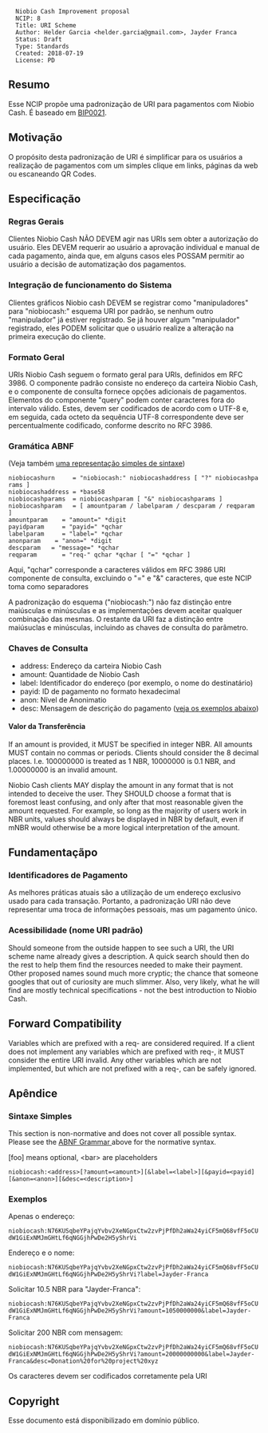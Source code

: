 <pre>
  Niobio Cash Improvement proposal
  NCIP: 8
  Title: URI Scheme
  Author: Helder Garcia <helder.garcia@gmail.com>, Jayder Franca
  Status: Draft
  Type: Standards
  Created: 2018-07-19
  License: PD
</pre>

==Resumo==

Esse NCIP propõe uma padronização de URI para pagamentos com Niobio Cash. É baseado em [https://github.com/bitcoin/bips/blob/master/bip-0021.mediawiki BIP0021].

==Motivação==

O propósito desta padronização de URI é simplificar para os usuários a realização de pagamentos com um simples clique em links, páginas da web ou escaneando QR Codes.

==Especificação==

=== Regras Gerais ===

Clientes Niobio Cash NÃO DEVEM agir nas URIs sem obter a autorização do usuário.
Eles DEVEM requerir ao usuário a aprovação individual e manual de cada pagamento, ainda que, em alguns casos eles POSSAM permitir ao usuário a decisão de automatização dos pagamentos.

=== Integração de funcionamento do Sistema ===

Clientes gráficos Niobio cash DEVEM se registrar como "manipuladores" para "niobiocash:" esquema URI por padrão, se nenhum outro "manipulador" já estiver registrado. Se já houver algum "manipulador" registrado, eles PODEM solicitar que o usuário realize a alteração na primeira execução do cliente.

=== Formato Geral ===

URIs Niobio Cash seguem o formato geral para URIs, definidos em RFC 3986. O componente padrão consiste no endereço da carteira Niobio Cash, e o componente de consulta fornece opções adicionais de pagamentos.
Elementos do componente "query" podem conter caracteres fora do intervalo válido. Estes, devem ser codificados de acordo com o UTF-8 e, em seguida, cada octeto da sequência UTF-8 correspondente deve ser percentualmente codificado, conforme descrito no RFC 3986.

=== Gramática ABNF ===

(Veja também [[#Sintaxe_Simples|uma representação simples de sintaxe]])

 niobiocashurn     = "niobiocash:" niobiocashaddress [ "?" niobiocashparams ]
 niobiocashaddress = *base58
 niobiocashparams  = niobiocashparam [ "&" niobiocashparams ]
 niobiocashparam   = [ amountparam / labelparam / descparam / reqparam ]
 amountparam    = "amount=" *digit
 payidparam     = "payid=" *qchar
 labelparam     = "label=" *qchar
 anonparam    = "anon=" *digit
 descparam   = "message=" *qchar
 reqparam       = "req-" qchar *qchar [ "=" *qchar ]

Aqui, "qchar" corresponde a caracteres válidos em RFC 3986 URI componente de consulta, excluindo o "=" e "&" caracteres, que este NCIP toma como separadores

A padronização do esquema ("niobiocash:") não faz distinção entre maiúsculas e minúsculas e as implementações devem aceitar qualquer combinação das mesmas. O restante da URI faz a distinção entre maiúsuclas e minúsculas, incluindo as chaves de consulta do parâmetro.

=== Chaves de Consulta ===

*address: Endereço da carteira Niobio Cash 
*amount: Quantidade de Niobio Cash 
*label: Identificador do endereço (por exemplo, o nome do destinatário)
*payid: ID de pagamento no formato hexadecimal
*anon: Nível de Anonimatio
*desc: Mensagem de descrição do pagamento ([[#Exemplos|veja os exemplos abaixo]])

====Valor da Transferência====

If an amount is provided, it MUST be specified in integer NBR.
All amounts MUST contain no commas or periods. Clients should consider the 8 decimal places.
I.e. 100000000 is treated as 1 NBR, 10000000 is 0.1 NBR, and 1.00000000 is an invalid amount.

Niobio Cash clients MAY display the amount in any format that is not intended to deceive the user.
They SHOULD choose a format that is foremost least confusing, and only after that most reasonable given the amount requested.
For example, so long as the majority of users work in NBR units, values should always be displayed in NBR by default, even if mNBR would otherwise be a more logical interpretation of the amount.

== Fundamentaçãpo ==

===Identificadores de Pagamento===

As melhores práticas atuais são a utilização de um endereço exclusivo usado para cada transação.
Portanto, a padronização URI não deve representar uma troca de informações pessoais, mas um pagamento único.

===Acessibilidade (nome URI padrão)===

Should someone from the outside happen to see such a URI, the URI scheme name already gives a description.
A quick search should then do the rest to help them find the resources needed to make their payment.
Other proposed names sound much more cryptic; the chance that someone googles that out of curiosity are much slimmer.
Also, very likely, what he will find are mostly technical specifications - not the best introduction to Niobio Cash.

== Forward Compatibility ==

Variables which are prefixed with a req- are considered required.  If a client does not implement any variables which are prefixed with req-, it MUST consider the entire URI invalid.  Any other variables which are not implemented, but which are not prefixed with a req-, can be safely ignored.

== Apêndice ==

===Sintaxe Simples===

This section is non-normative and does not cover all possible syntax.
Please see the [[#Gramática_ABNF |ABNF Grammar ]] above for the normative syntax.

[foo] means optional, &lt;bar&gt; are placeholders

 <nowiki>niobiocash:<address>[?amount=<amount>][&label=<label>][&payid=<payid][&anon=<anon>][&desc=<description>]</nowiki>

===Exemplos===

Apenas o endereço:
 niobiocash:N76KUSqbeYPajqYvbv2XeNGpxCtw2zvPjPfDh2aWa24yiCF5mQ68vfF5oCUdW1GiExNMJmGHtLf6qNGGjhPwDe2H5yShrVi

Endereço e o nome:
 niobiocash:N76KUSqbeYPajqYvbv2XeNGpxCtw2zvPjPfDh2aWa24yiCF5mQ68vfF5oCUdW1GiExNMJmGHtLf6qNGGjhPwDe2H5yShrVi?label=Jayder-Franca

Solicitar 10.5 NBR para "Jayder-Franca":
 niobiocash:N76KUSqbeYPajqYvbv2XeNGpxCtw2zvPjPfDh2aWa24yiCF5mQ68vfF5oCUdW1GiExNMJmGHtLf6qNGGjhPwDe2H5yShrVi?amount=1050000000&label=Jayder-Franca

Solicitar 200 NBR com mensagem:
 niobiocash:N76KUSqbeYPajqYvbv2XeNGpxCtw2zvPjPfDh2aWa24yiCF5mQ68vfF5oCUdW1GiExNMJmGHtLf6qNGGjhPwDe2H5yShrVi?amount=20000000000&label=Jayder-Franca&desc=Donation%20for%20project%20xyz

Os caracteres devem ser codificados corretamente pela URI

==Copyright==

Esse documento está disponibilizado em domínio público.
